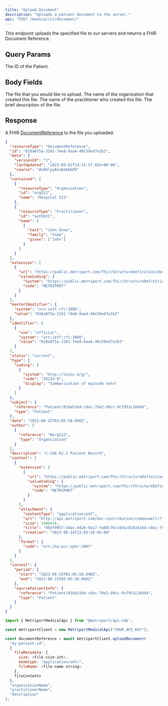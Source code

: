 ```yaml
---
title: "Upload Document"
description: "Uploads a patient document to the server."
api: "POST /medical/v1/document/"
---
```


This endpoint uploads the specified file to our servers and returns a FHIR Document Reference.

## Query Params

<ParamField query="patientId" type="string" required>
  The ID of the Patient.
</ParamField>

## Body Fields

<ParamField body="file" type="File" required>
  The file that you would like to upload.
</ParamField>

<ParamField body="organizationName" type="string">
  The name of the organization that created this file.
</ParamField>

<ParamField body="practitionerName" type="string">
  The name of the practitioner who created this file.
</ParamField>

<ParamField body="description" type="string">
  The brief description of the file.
</ParamField>

## Response

A FHIR [DocumentReference](/medical-api/fhir/resources/documentreference) to the file you uploaded.

```json
{
  "resourceType": "DocumentReference",
  "id": "018a875a-3181-74e8-8aa4-40c59ed7e1b2",
  "meta": {
    "versionId": "1",
    "lastUpdated": "2023-09-01T14:31:57.025+00:00",
    "source": "#vK8lyyAta8eKkbPO"
  },
  "contained": [
    {
      "resourceType": "Organization",
      "id": "org522",
      "name": "Hospital 522"
    },
    {
      "resourceType": "Practitioner",
      "id": "auth925",
      "name": [
        {
          "text": "John Snow",
          "family": "Snow",
          "given": ["John"]
        }
      ]
    }
  ],
  "extension": [
    {
      "url": "https://public.metriport.com/fhir/StructureDefinition/data-source.json",
      "valueCoding": {
        "system": "https://public.metriport.com/fhir/StructureDefinition/data-source.json",
        "code": "METRIPORT"
      }
    }
  ],
  "masterIdentifier": {
    "system": "urn:ietf:rfc:3986",
    "value": "018a875a-3181-74e8-8aa4-40c59ed7e1b2"
  },
  "identifier": [
    {
      "use": "official",
      "system": "urn:ietf:rfc:3986",
      "value": "018a875a-3181-74e8-8aa4-40c59ed7e1b2"
    }
  ],
  "status": "current",
  "type": {
    "coding": [
      {
        "system": "http://loinc.org/",
        "code": "34133-9",
        "display": "Summarization of episode note"
      }
    ]
  },
  "subject": {
    "reference": "Patient/018a5164-c0ac-79e2-99cc-9cf951c26d94",
    "type": "Patient"
  },
  "date": "2023-08-15T03:05:58.090Z",
  "author": [
    {
      "reference": "#org522",
      "type": "Organization"
    }
  ],
  "description": "C-CDA R2.1 Patient Record",
  "content": [
    {
      "extension": [
        {
          "url": "https://public.metriport.com/fhir/StructureDefinition/data-source.json",
          "valueCoding": {
            "system": "https://public.metriport.com/fhir/StructureDefinition/data-source.json",
            "code": "METRIPORT"
          }
        }
      ],
      "attachment": {
        "contentType": "application/pdf",
        "url": "http://api.metriport.com/doc-contribution/commonwell/?fileName=965f9957-34ac-442b-9a17-fa09c76c16da/018a5164-c0ac-79e2-99cc-9cf951c26d94/965f9957-34ac-442b-9a17-fa09c76c16da_018a5164-c0ac-79e2-99cc-9cf951c26d94_018a875a-3181-74e8-8aa4-40c59ed7e1b2",
        "size": 1080416,
        "title": "965f9957-34ac-442b-9a17-fa09c76c16da/018a5164-c0ac-79e2-99cc-9cf951c26d94/965f9957-34ac-442b-9a17-fa09c76c16da_018a5164-c0ac-79e2-99cc-9cf951c26d94_018a875a-3181-74e8-8aa4-40c59ed7e1b2",
        "creation": "2023-08-14T22:05:58-05:00"
      },
      "format": {
        "code": "urn:ihe:pcc:xphr:2007"
      }
    }
  ],
  "context": {
    "period": {
      "start": "2023-08-15T02:05:58.090Z",
      "end": "2023-08-15T03:05:58.090Z"
    },
    "sourcePatientInfo": {
      "reference": "Patient/018a5164-c0ac-79e2-99cc-9cf951c26d94",
      "type": "Patient"
    }
  }
}
```

<ResponseExample>

```javascript Metriport SDK
import { MetriportMedicalApi } from "@metriport/api-sdk";

const metriportClient = new MetriportMedicalApi("YOUR_API_KEY");

const documentReference = await metriportClient.uploadDocument(
  "my-patient-id",
  {
    fileMetadata: {
      size: <file-size-int>,
      mimetype: "application/xml>",
      fileName: <file-name-string>
    },
    fileContents
  },
  "organizationName",
  "practitionerName",
  "description"
);
```

</ResponseExample>
